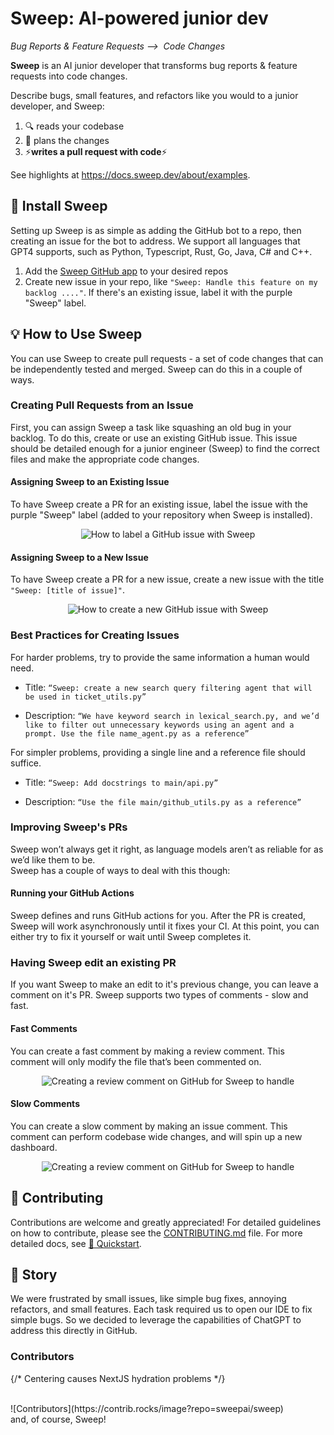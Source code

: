 
# Sweep: AI-powered junior dev
*Bug Reports & Feature Requests ⟶&nbsp; Code Changes*

<b>Sweep</b> is an AI junior developer that transforms bug reports & feature requests into code changes.

Describe bugs, small features, and refactors like you would to a junior developer, and Sweep:
1. 🔍 reads your codebase
2. 📝 plans the changes
3. ⚡**writes a pull request with code**⚡

See highlights at https://docs.sweep.dev/about/examples.

## 🚀 Install Sweep

Setting up Sweep is as simple as adding the GitHub bot to a repo, then creating an issue for the bot to address.
We support all languages that GPT4 supports, such as Python, Typescript, Rust, Go, Java, C# and C++.

1. Add the [Sweep GitHub app](https://github.com/apps/sweep-ai) to your desired repos
2. Create new issue in your repo, like `"Sweep: Handle this feature on my backlog ...."`. If there's an existing issue, label it with the purple "Sweep" label.

## 💡 How to Use Sweep
You can use Sweep to create pull requests - a set of code changes that can be independently tested and merged. Sweep can do this in a couple of ways.

### Creating Pull Requests from an Issue
First, you can assign Sweep a task like squashing an old bug in your backlog. To do this, create or use an existing GitHub issue. This issue should be detailed enough for a junior engineer (Sweep) to find the correct files and make the appropriate code changes.

#### Assigning Sweep to an Existing Issue
To have Sweep create a PR for an existing issue, label the issue with the purple "Sweep" label (added to your repository when Sweep is installed).
<div align="center"><Bleed><img src="/assets/tutorial/label_issue.gif" alt="How to label a GitHub issue with Sweep" /></Bleed></div>

#### Assigning Sweep to a New Issue
To have Sweep create a PR for a new issue, create a new issue with the title `"Sweep: [title of issue]"`.
<div align="center"><Bleed><img src="/assets/tutorial/create_issue.gif" alt="How to create a new GitHub issue with Sweep" /></Bleed></div>

### Best Practices for Creating Issues
For harder problems, try to provide the same information a human would need.

- Title: `“Sweep: create a new search query filtering agent that will be used in ticket_utils.py”`

- Description: `“We have keyword search in lexical_search.py, and we’d like to filter out unnecessary keywords using an agent and a prompt. Use the file name_agent.py as a reference”`

For simpler problems, providing a single line and a reference file should suffice.
- Title: `“Sweep: Add docstrings to main/api.py”`

- Description: `“Use the file main/github_utils.py as a reference”`

### Improving Sweep's PRs
Sweep won’t always get it right, as language models aren’t as reliable for as we’d like them to be. <br/>
Sweep has a couple of ways to deal with this though:

#### Running your GitHub Actions
Sweep defines and runs GitHub actions for you. After the PR is created, Sweep will work asynchronously until it fixes your CI. At this point, you can either try to fix it yourself or wait until Sweep completes it.

### Having Sweep edit an existing PR
If you want Sweep to make an edit to it's previous change, you can leave a comment on it's PR. Sweep supports two types of comments - slow and fast.

#### Fast Comments
You can create a fast comment by making a review comment. This comment will only modify the file that’s been commented on.
<div align="center"><Bleed><img src="/assets/tutorial/pr_comment.gif" alt="Creating a review comment on GitHub for Sweep to handle" /></Bleed></div>

#### Slow Comments
You can create a slow comment by making an issue comment. This comment can perform codebase wide changes, and will spin up a new dashboard.
<div align="center"><Bleed><img src="/assets/tutorial/issue_comment.gif" alt="Creating a review comment on GitHub for Sweep to handle" /></Bleed></div>

## 🤝 Contributing

Contributions are welcome and greatly appreciated! For detailed guidelines on how to contribute, please see the [CONTRIBUTING.md](CONTRIBUTING.md) file.
For more detailed docs, see [🚀 Quickstart](https://docs.sweep.dev/).

## 📘 Story

We were frustrated by small issues, like simple bug fixes, annoying refactors, and small features. Each task required us to open our IDE to fix simple bugs. So we decided to leverage the capabilities of ChatGPT to address this directly in GitHub.


### Contributors
{/* Centering causes NextJS hydration problems */}

<br/>
![Contributors](https://contrib.rocks/image?repo=sweepai/sweep)
<br/>
and, of course, Sweep!
